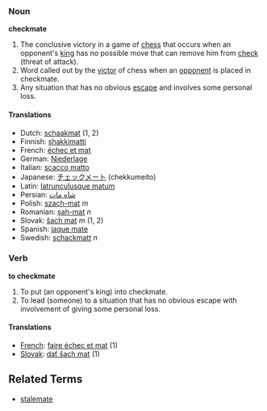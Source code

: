 ===Noun===
'''checkmate'''

#The conclusive victory in a game of [[chess]] that occurs when an opponent's [[king]] has no possible move that can remove him from [[check]] (threat of attack).
#Word called out by the [[victor]] of chess when an [[opponent]] is placed in checkmate.
#Any situation that has no obvious [[escape]] and involves some personal loss.

==== Translations ====
*Dutch: [[schaakmat]] (1, 2)
*Finnish: [[shakkimatti]]
*French: [[échec et mat]]
*German: [[Niederlage]]
*Italian: [[scacco matto]]
*Japanese: [[チェックメート]] (chekkumeito)
*Latin: [[latrunculusque matum]]
*Persian: [[شاه مات]]
*Polish: [[szach-mat]] ''m''
*Romanian: [[şah-mat]] ''n''
*Slovak: [[šach mat]] ''m'' (1, 2)
*Spanish: [[jaque mate]]
*Swedish: [[schackmatt]] ''n''

===Verb===
'''to checkmate'''

#To put (an opponent's king) into checkmate.
#To lead (someone) to a situation that has no obvious escape with involvement of giving some personal loss.

==== Translations ====
*[[French]]: [[faire échec et mat]] (1)
*[[Slovak]]: [[dať šach mat]] (1)

==Related Terms==

*[[stalemate]]